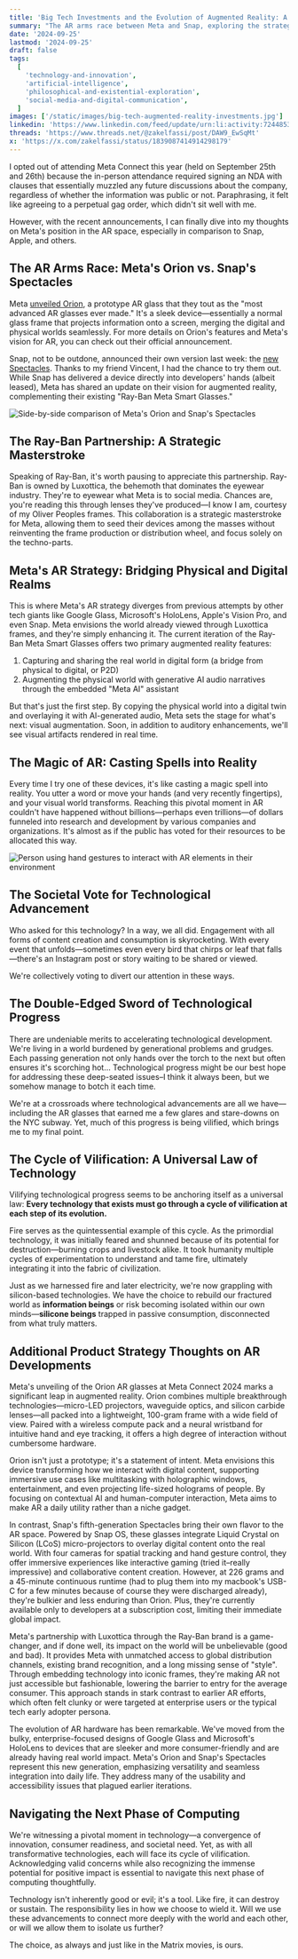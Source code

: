 ```yaml
---
title: 'Big Tech Investments and the Evolution of Augmented Reality: A Glimpse into Our Future as Information Beings'
summary: "The AR arms race between Meta and Snap, exploring the strategic brilliance of Meta's Ray-Ban partnership, and discussing the societal implications of our evolving relationship with technology. Are we becoming information beings or silicon beings?"
date: '2024-09-25'
lastmod: '2024-09-25'
draft: false
tags:
  [
    'technology-and-innovation',
    'artificial-intelligence',
    'philosophical-and-existential-exploration',
    'social-media-and-digital-communication',
  ]
images: ['/static/images/big-tech-augmented-reality-investments.jpg']
linkedin: 'https://www.linkedin.com/feed/update/urn:li:activity:7244853092142252032/'
threads: 'https://www.threads.net/@zakelfassi/post/DAW9_EwSqMt'
x: 'https://x.com/zakelfassi/status/1839087414914298179'
---
```


I opted out of attending Meta Connect this year (held on September 25th and 26th) because the in-person attendance required signing an NDA with clauses that essentially muzzled any future discussions about the company, regardless of whether the information was public or not. Paraphrasing, it felt like agreeing to a perpetual gag order, which didn't sit well with me.

However, with the recent announcements, I can finally dive into my thoughts on Meta's position in the AR space, especially in comparison to Snap, Apple, and others.

## The AR Arms Race: Meta's Orion vs. Snap's Spectacles

Meta [unveiled Orion](https://about.fb.com/news/2024/09/introducing-orion-our-first-true-augmented-reality-glasses/), a prototype AR glass that they tout as the "most advanced AR glasses ever made." It's a sleek device—essentially a normal glass frame that projects information onto a screen, merging the digital and physical worlds seamlessly. For more details on Orion's features and Meta's vision for AR, you can check out their official announcement.

Snap, not to be outdone, announced their own version last week: the [new Spectacles](https://www.spectacles.com/spectacles-24?lang=en-US). Thanks to my friend Vincent, I had the chance to try them out. While Snap has delivered a device directly into developers' hands (albeit leased), Meta has shared an update on their vision for augmented reality, complementing their existing "Ray-Ban Meta Smart Glasses."

![Side-by-side comparison of Meta's Orion and Snap's Spectacles](/static/images/orion-vs-spectacles.jpg)

## The Ray-Ban Partnership: A Strategic Masterstroke

Speaking of Ray-Ban, it's worth pausing to appreciate this partnership. Ray-Ban is owned by Luxottica, the behemoth that dominates the eyewear industry. They're to eyewear what Meta is to social media. Chances are, you're reading this through lenses they've produced—I know I am, courtesy of my Oliver Peoples frames. This collaboration is a strategic masterstroke for Meta, allowing them to seed their devices among the masses without reinventing the frame production or distribution wheel, and focus solely on the techno-parts.

## Meta's AR Strategy: Bridging Physical and Digital Realms

This is where Meta's AR strategy diverges from previous attempts by other tech giants like Google Glass, Microsoft's HoloLens, Apple's Vision Pro, and even Snap. Meta envisions the world already viewed through Luxottica frames, and they're simply enhancing it. The current iteration of the Ray-Ban Meta Smart Glasses offers two primary augmented reality features:

1. Capturing and sharing the real world in digital form (a bridge from physical to digital, or P2D)
2. Augmenting the physical world with generative AI audio narratives through the embedded "Meta AI" assistant

But that's just the first step. By copying the physical world into a digital twin and overlaying it with AI-generated audio, Meta sets the stage for what's next: visual augmentation. Soon, in addition to auditory enhancements, we'll see visual artifacts rendered in real time.

## The Magic of AR: Casting Spells into Reality

Every time I try one of these devices, it's like casting a magic spell into reality. You utter a word or move your hands (and very recently fingertips), and your visual world transforms. Reaching this pivotal moment in AR couldn't have happened without billions—perhaps even trillions—of dollars funneled into research and development by various companies and organizations. It's almost as if the public has voted for their resources to be allocated this way.

![Person using hand gestures to interact with AR elements in their environment](/static/images/ar-hand-gestures.jpg)

## The Societal Vote for Technological Advancement

Who asked for this technology? In a way, we all did. Engagement with all forms of content creation and consumption is skyrocketing. With every event that unfolds—sometimes even every bird that chirps or leaf that falls—there's an Instagram post or story waiting to be shared or viewed.

We're collectively voting to divert our attention in these ways.

## The Double-Edged Sword of Technological Progress

There are undeniable merits to accelerating technological development. We're living in a world burdened by generational problems and grudges. Each passing generation not only hands over the torch to the next but often ensures it's scorching hot... Technological progress might be our best hope for addressing these deep-seated issues–I think it always been, but we somehow manage to botch it each time.

We're at a crossroads where technological advancements are all we have—including the AR glasses that earned me a few glares and stare-downs on the NYC subway. Yet, much of this progress is being vilified, which brings me to my final point.

## The Cycle of Vilification: A Universal Law of Technology

Vilifying technological progress seems to be anchoring itself as a universal law: **Every technology that exists must go through a cycle of vilification at each step of its evolution.**

Fire serves as the quintessential example of this cycle. As the primordial technology, it was initially feared and shunned because of its potential for destruction—burning crops and livestock alike. It took humanity multiple cycles of experimentation to understand and tame fire, ultimately integrating it into the fabric of civilization.

Just as we harnessed fire and later electricity, we're now grappling with silicon-based technologies. We have the choice to rebuild our fractured world as **information beings** or risk becoming isolated within our own minds—**silicone beings** trapped in passive consumption, disconnected from what truly matters.

## Additional Product Strategy Thoughts on AR Developments

Meta's unveiling of the Orion AR glasses at Meta Connect 2024 marks a significant leap in augmented reality. Orion combines multiple breakthrough technologies—micro-LED projectors, waveguide optics, and silicon carbide lenses—all packed into a lightweight, 100-gram frame with a wide field of view. Paired with a wireless compute pack and a neural wristband for intuitive hand and eye tracking, it offers a high degree of interaction without cumbersome hardware.

Orion isn't just a prototype; it's a statement of intent. Meta envisions this device transforming how we interact with digital content, supporting immersive use cases like multitasking with holographic windows, entertainment, and even projecting life-sized holograms of people. By focusing on contextual AI and human-computer interaction, Meta aims to make AR a daily utility rather than a niche gadget.

In contrast, Snap's fifth-generation Spectacles bring their own flavor to the AR space. Powered by Snap OS, these glasses integrate Liquid Crystal on Silicon (LCoS) micro-projectors to overlay digital content onto the real world. With four cameras for spatial tracking and hand gesture control, they offer immersive experiences like interactive gaming (tried it–really impressive) and collaborative content creation. However, at 226 grams and a 45-minute continuous runtime (had to plug them into my macbook's USB-C for a few minutes because of course they were discharged already), they're bulkier and less enduring than Orion. Plus, they're currently available only to developers at a subscription cost, limiting their immediate global impact.

Meta's partnership with Luxottica through the Ray-Ban brand is a game-changer, and if done well, its impact on the world will be unbelievable (good and bad). It provides Meta with unmatched access to global distribution channels, existing brand recognition, and a long missing sense of "style". Through embedding technology into iconic frames, they're making AR not just accessible but fashionable, lowering the barrier to entry for the average consumer. This approach stands in stark contrast to earlier AR efforts, which often felt clunky or were targeted at enterprise users or the typical tech early adopter persona.

The evolution of AR hardware has been remarkable. We've moved from the bulky, enterprise-focused designs of Google Glass and Microsoft's HoloLens to devices that are sleeker and more consumer-friendly and are already having real world impact. Meta's Orion and Snap's Spectacles represent this new generation, emphasizing versatility and seamless integration into daily life. They address many of the usability and accessibility issues that plagued earlier iterations.

## Navigating the Next Phase of Computing

We're witnessing a pivotal moment in technology—a convergence of innovation, consumer readiness, and societal need. Yet, as with all transformative technologies, each will face its cycle of vilification. Acknowledging valid concerns while also recognizing the immense potential for positive impact is essential to navigate this next phase of computing thoughtfully.

Technology isn't inherently good or evil; it's a tool. Like fire, it can destroy or sustain. The responsibility lies in how we choose to wield it. Will we use these advancements to connect more deeply with the world and each other, or will we allow them to isolate us further?

The choice, as always and just like in the Matrix movies, is ours.
